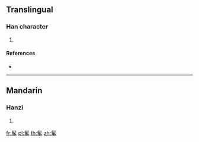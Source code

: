 {{character info/new}}
==Translingual==

===Han character===
{{Han char|rn=190|rad=髟|as=06|sn=16|four=|canj=SHBSD,SHNSD}}

# {{defn|Han|sort=髟06}}

====References====
* {{Han ref|kx=1455.100|dkj=45489|dj=1986.080|hdz=74524.150|uh=9B07|ud=39687}}

----

==Mandarin==

===Hanzi===
{{cmn-hanzi|pin=[[zhēng]] ([[zheng1]])|wg=cheng<sup>1</sup>}}

# {{defn|lang=cmn|sort=髟06}}

[[fr:鬇]]
[[pl:鬇]]
[[th:鬇]]
[[zh:鬇]]